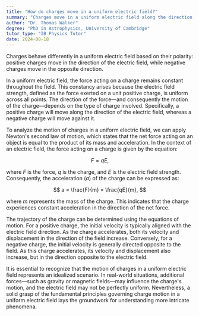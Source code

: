 ```yaml
---
title: "How do charges move in a uniform electric field?"
summary: "Charges move in a uniform electric field along the direction of the field if positive, and opposite if negative."
author: "Dr. Thomas Walker"
degree: "PhD in Astrophysics, University of Cambridge"
tutor_type: "IB Physics Tutor"
date: 2024-08-18
---
```


Charges behave differently in a uniform electric field based on their polarity: positive charges move in the direction of the electric field, while negative charges move in the opposite direction.

In a uniform electric field, the force acting on a charge remains constant throughout the field. This constancy arises because the electric field strength, defined as the force exerted on a unit positive charge, is uniform across all points. The direction of the force—and consequently the motion of the charge—depends on the type of charge involved. Specifically, a positive charge will move along the direction of the electric field, whereas a negative charge will move against it.

To analyze the motion of charges in a uniform electric field, we can apply Newton's second law of motion, which states that the net force acting on an object is equal to the product of its mass and acceleration. In the context of an electric field, the force acting on a charge is given by the equation:

$$
F = qE,
$$

where $F$ is the force, $q$ is the charge, and $E$ is the electric field strength. Consequently, the acceleration ($a$) of the charge can be expressed as:

$$
a = \frac{F}{m} = \frac{qE}{m},
$$

where $m$ represents the mass of the charge. This indicates that the charge experiences constant acceleration in the direction of the net force.

The trajectory of the charge can be determined using the equations of motion. For a positive charge, the initial velocity is typically aligned with the electric field direction. As the charge accelerates, both its velocity and displacement in the direction of the field increase. Conversely, for a negative charge, the initial velocity is generally directed opposite to the field. As this charge accelerates, its velocity and displacement also increase, but in the direction opposite to the electric field.

It is essential to recognize that the motion of charges in a uniform electric field represents an idealized scenario. In real-world situations, additional forces—such as gravity or magnetic fields—may influence the charge's motion, and the electric field may not be perfectly uniform. Nevertheless, a solid grasp of the fundamental principles governing charge motion in a uniform electric field lays the groundwork for understanding more intricate phenomena.
    